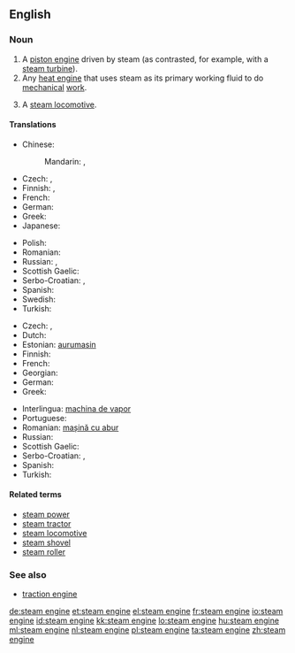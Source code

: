 ==English==

===Noun===
{{en-noun|head=[[steam]] [[engine]]}}

# A [[piston engine]] driven by steam (as contrasted, for example, with a [[steam turbine]]).
# Any [[heat engine]] that uses steam as its primary working fluid to do [[mechanical]] [[work]].
# {{British}} A [[steam locomotive]].

====Translations====
{{trans-top|piston engine driven by steam}}
* Chinese:
*: Mandarin: {{t|cmn|蒸汽機|sc=Hani}}, {{t|cmn|蒸汽机|tr=zhēngqìjī|sc=Hani}}
* Czech: {{t-|cs|parní stroj|m}}, {{t-|cs|parostroj|m}}
* Finnish: {{t+|fi|höyrykone}}, {{t-|fi|mäntähöyrykone}}
* French: {{t+|fr|machine à vapeur|f}}
* German: {{t+|de|Dampfmaschine|f}}
* Greek: {{t+|el|ατμομηχανή|f|tr=atmomichaní|sc=Grek}}
* Japanese: {{t+|ja|蒸気機関|tr=じょうききかん, jōki kikan|sc=Jpan}}
{{trans-mid}}
* Polish: {{t+|pl|maszyna|f}} {{t+|pl|parowy|alt=parowa}}
* Romanian: {{t-|ro|mașină cu abur|f}}
* Russian: {{t+|ru|паровая машина|f|tr=parovája mašína|sc=Cyrl}}, {{t+|ru|паровой двигатель|m|tr=parovój dvígatelʹ|sc=Cyrl}}
* Scottish Gaelic: {{t-|gd|einnsean-smùide|m}}
* Serbo-Croatian: {{t-|sh|parni stroj|m}}, {{t-|sh|parni stapni stroj|m}}
* Spanish: {{t+|es|máquina de vapor|f}}
* Swedish: {{t+|sv|ångmaskin|c}}
* Turkish: {{t|tr|buhar makinesi}}
{{trans-bottom}}

{{trans-top|any steam-driven heat engine}}
* Czech: {{t-|cs|parní stroj|m}}, {{t-|cs|parostroj|m}}
* Dutch: {{t+|nl|stoommachine|f}}
* Estonian: [[aurumasin]]
* Finnish: {{t+|fi|höyrykone}}
* French: {{t+|fr|machine à vapeur|f}}
* Georgian: {{t-|ka|ორთქლის მანქანა|tr=ort'k'lis mank'ana|sc=Geor}}
* German: {{t+|de|Dampfmaschine|f}}
* Greek: {{t+|el|ατμομηχανή|f|tr=atmomichaní|sc=Grek}}
{{trans-mid}}
* Interlingua: [[machina de vapor]]
* Portuguese: {{t+|pt|máquina a vapor|f}}
* Romanian: [[mașină cu abur]]
* Russian: {{t+|ru|паровая машина|f|tr=parovája mašína|sc=Cyrl}}
* Scottish Gaelic: {{t-|gd|einnsean-smùide|m}}
* Serbo-Croatian: {{t-|sh|parni stroj|m}}, {{t-|sh|parostroj|m}}
* Spanish: {{t+|es|máquina de vapor|f}}
* Turkish: {{t|tr|buhar makinesi}}
{{trans-bottom}}

{{trans-see|steam locomotive}}

====Related terms====
* [[steam power]]
* [[steam tractor]]
* [[steam locomotive]]
* [[steam shovel]]
* [[steam roller]]

===See also===
* [[traction engine]]

[[de:steam engine]]
[[et:steam engine]]
[[el:steam engine]]
[[fr:steam engine]]
[[io:steam engine]]
[[id:steam engine]]
[[kk:steam engine]]
[[lo:steam engine]]
[[hu:steam engine]]
[[ml:steam engine]]
[[nl:steam engine]]
[[pl:steam engine]]
[[ta:steam engine]]
[[zh:steam engine]]